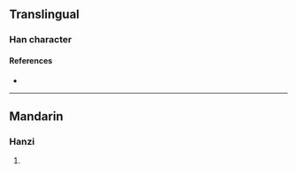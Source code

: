 {{character info/new}}
==Translingual==

===Han character===
{{Han char|rn=86|rad=火|as=10|sn=14|four=|canj=NSF,XNSF|ids=⿱務火}}

====References====
* {{Han ref|kx=0679.010|dkj=19285|hdz=32226.030|uh=7183|ud=29059}}

----

==Mandarin==

===Hanzi===
{{cmn-hanzi|pin=[[wù]] ([[wu4]])|wg=wu<sup>4</sup>}}

# {{defn|lang=cmn|sort=火10}}